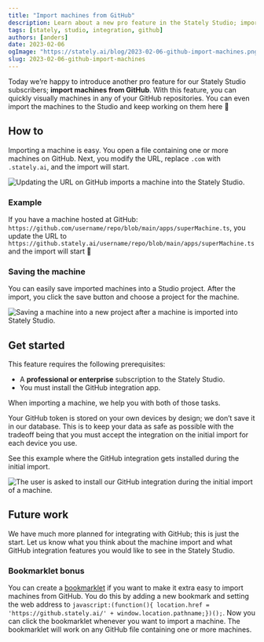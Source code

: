 ```yaml
---
title: "Import machines from GitHub"
description: Learn about a new pro feature in the Stately Studio; importing machines from GitHub.
tags: [stately, studio, integration, github]
authors: [anders]
date: 2023-02-06
ogImage: "https://stately.ai/blog/2023-02-06-github-import-machines.png"
slug: 2023-02-06-github-import-machines
---
```


Today we’re happy to introduce another pro feature for our Stately Studio subscribers; **import machines from GitHub**. With this feature, you can quickly visually machines in any of your GitHub repositories. You can even import the machines to the Studio and keep working on them here 🎉

<!--truncate-->

## How to

Importing a machine is easy. You open a file containing one or more machines on GitHub. Next, you modify the URL, replace `.com` with `.stately.ai`, and the import will start.

![Updating the URL on GitHub imports a machine into the Stately Studio.](github-import-machine.gif)

### Example

If you have a machine hosted at GitHub: `https://github.com/username/repo/blob/main/apps/superMachine.ts`, you update the URL to `https://github.stately.ai/username/repo/blob/main/apps/superMachine.ts` and the import will start 🚀

### Saving the machine

You can easily save imported machines into a Studio project. After the import, you click the save button and choose a project for the machine.

![Saving a machine into a new project after a machine is imported into Stately Studio.](github-save-machine.gif)

## Get started

This feature requires the following prerequisites:

- A **professional or enterprise** subscription to the Stately Studio.
- You must install the GitHub integration app.

When importing a machine, we help you with both of those tasks.

Your GitHub token is stored on your own devices by design; we don’t save it in our database. This is to keep your data as safe as possible with the tradeoff being that you must accept the integration on the initial import for each device you use.

See this example where the GitHub integration gets installed during the initial import.

![The user is asked to install our GitHub integration during the initial import of a machine.](github-save-machine.gif)

## Future work

We have much more planned for integrating with GitHub; this is just the start. Let us know what you think about the machine import and what GitHub integration features you would like to see in the Stately Studio.

### Bookmarklet bonus

You can create a [bookmarklet](https://en.wikipedia.org/wiki/Bookmarklet) if you want to make it extra easy to import machines from GitHub. You do this by adding a new bookmark and setting the web address to `javascript:(function(){ location.href = 'https://github.stately.ai/' + window.location.pathname;})();`. Now you can click the bookmarklet whenever you want to import a machine. The bookmarklet will work on any GitHub file containing one or more machines.
